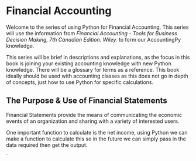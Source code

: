 
# Financial Accounting

Welcome to the series of using Python for Financial Accounting.
This series will use the information from _Financial Accounting - Tools for Business Decision Making, 7th Canadian Edition. Wiley._ to form our AccountingPy knowledge. 

This series will be brief in descriptions and explanations, as the focus in this book is joining your existing accounting knowledge with new Python knowledge. There will be a glossary for terms as a reference. This book ideally should be used with accounting classes as this does not go in depth of concepts, just how to use Python for specific calculations.




## The Purpose & Use of Financial Statements

Financial Statements provide the means of communicating the economic events of an organization and sharing with a variety of interested users.

One important function to calculate is the net income, using Python we can make a function to calculate this so in the future we can simply pass in the data required then get the output.


`
